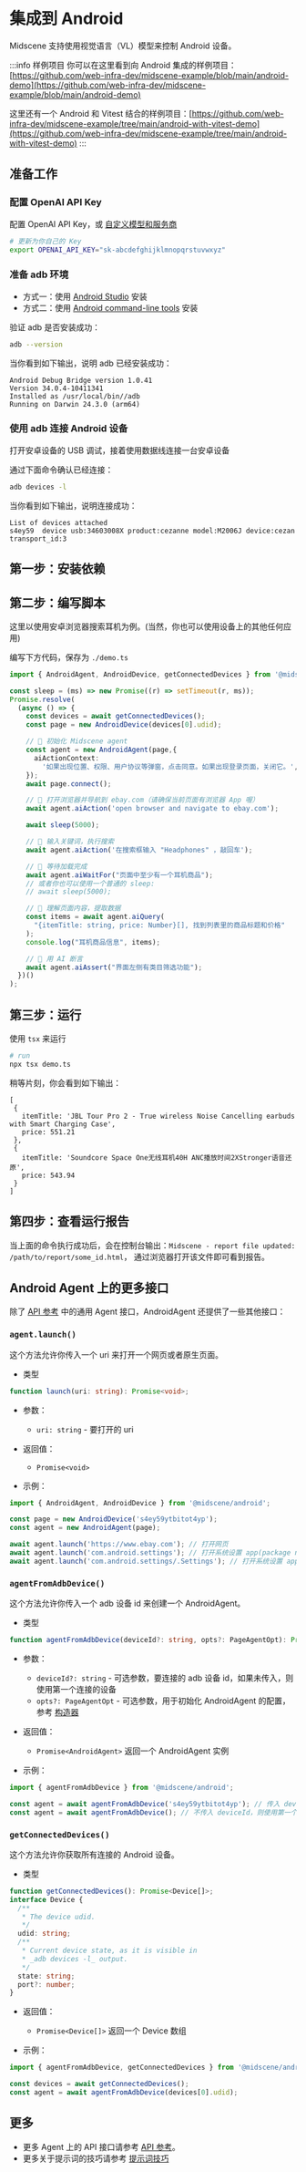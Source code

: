 # 集成到 Android

Midscene 支持使用视觉语言（VL）模型来控制 Android 设备。


:::info 样例项目
你可以在这里看到向 Android 集成的样例项目：[https://github.com/web-infra-dev/midscene-example/blob/main/android-demo](https://github.com/web-infra-dev/midscene-example/blob/main/android-demo)

这里还有一个 Android 和 Vitest 结合的样例项目：[https://github.com/web-infra-dev/midscene-example/tree/main/android-with-vitest-demo](https://github.com/web-infra-dev/midscene-example/tree/main/android-with-vitest-demo)
:::

## 准备工作

### 配置 OpenAI API Key

配置 OpenAI API Key，或 [自定义模型和服务商](./model-provider)

```bash
# 更新为你自己的 Key
export OPENAI_API_KEY="sk-abcdefghijklmnopqrstuvwxyz"
```

### 准备 adb 环境

- 方式一：使用 [Android Studio](https://developer.android.com/studio?hl=zh-cn) 安装
- 方式二：使用 [Android command-line tools](https://developer.android.com/studio#command-line-tools-only) 安装

验证 adb 是否安装成功：

```bash
adb --version
```

当你看到如下输出，说明 adb 已经安装成功：

```log
Android Debug Bridge version 1.0.41
Version 34.0.4-10411341
Installed as /usr/local/bin//adb
Running on Darwin 24.3.0 (arm64)
```

### 使用 adb 连接 Android 设备

打开安卓设备的 USB 调试，接着使用数据线连接一台安卓设备

通过下面命令确认已经连接：

```bash
adb devices -l
```

当你看到如下输出，说明连接成功：

```log
List of devices attached
s4ey59	device usb:34603008X product:cezanne model:M2006J device:cezan transport_id:3
```

## 第一步：安装依赖

<PackageManagerTabs command="install @midscene/android --save-dev" />

## 第二步：编写脚本

这里以使用安卓浏览器搜索耳机为例。(当然，你也可以使用设备上的其他任何应用)

编写下方代码，保存为 `./demo.ts`

```typescript title="./demo.ts"
import { AndroidAgent, AndroidDevice, getConnectedDevices } from '@midscene/android';

const sleep = (ms) => new Promise((r) => setTimeout(r, ms));
Promise.resolve(
  (async () => {
    const devices = await getConnectedDevices();
    const page = new AndroidDevice(devices[0].udid);

    // 👀 初始化 Midscene agent
    const agent = new AndroidAgent(page,{
      aiActionContext:
        '如果出现位置、权限、用户协议等弹窗，点击同意。如果出现登录页面，关闭它。',
    });
    await page.connect();

    // 👀 打开浏览器并导航到 ebay.com（请确保当前页面有浏览器 App 喔）
    await agent.aiAction('open browser and navigate to ebay.com');

    await sleep(5000);

    // 👀 输入关键词，执行搜索
    await agent.aiAction('在搜索框输入 "Headphones" ，敲回车');

    // 👀 等待加载完成
    await agent.aiWaitFor("页面中至少有一个耳机商品");
    // 或者你也可以使用一个普通的 sleep:
    // await sleep(5000);

    // 👀 理解页面内容，提取数据
    const items = await agent.aiQuery(
      "{itemTitle: string, price: Number}[], 找到列表里的商品标题和价格"
    );
    console.log("耳机商品信息", items);

    // 👀 用 AI 断言
    await agent.aiAssert("界面左侧有类目筛选功能");
  })()
);

```

## 第三步：运行

使用 `tsx` 来运行

```bash
# run
npx tsx demo.ts
```

稍等片刻，你会看到如下输出：

```log
[
 {
   itemTitle: 'JBL Tour Pro 2 - True wireless Noise Cancelling earbuds with Smart Charging Case',
   price: 551.21
 },
 {
   itemTitle: 'Soundcore Space One无线耳机40H ANC播放时间2XStronger语音还原',
   price: 543.94
 }
]
```

## 第四步：查看运行报告

当上面的命令执行成功后，会在控制台输出：`Midscene - report file updated: /path/to/report/some_id.html`， 通过浏览器打开该文件即可看到报告。

## Android Agent 上的更多接口

除了 [API 参考](./API) 中的通用 Agent 接口，AndroidAgent 还提供了一些其他接口：

### `agent.launch()`

这个方法允许你传入一个 uri 来打开一个网页或者原生页面。

* 类型

```typescript
function launch(uri: string): Promise<void>;
```

* 参数：
  * `uri: string` - 要打开的 uri

* 返回值：
  * `Promise<void>`

* 示例：

```typescript
import { AndroidAgent, AndroidDevice } from '@midscene/android';

const page = new AndroidDevice('s4ey59ytbitot4yp');
const agent = new AndroidAgent(page);

await agent.launch('https://www.ebay.com'); // 打开网页
await agent.launch('com.android.settings'); // 打开系统设置 app(package name)
await agent.launch('com.android.settings/.Settings'); // 打开系统设置 app(package name) 的 .Settings(activity name) 页面
```

### `agentFromAdbDevice()`

这个方法允许你传入一个 adb 设备 id 来创建一个 AndroidAgent。

* 类型

```typescript
function agentFromAdbDevice(deviceId?: string, opts?: PageAgentOpt): Promise<AndroidAgent>;
```

* 参数：
  * `deviceId?: string` - 可选参数，要连接的 adb 设备 id，如果未传入，则使用第一个连接的设备
  * `opts?: PageAgentOpt` - 可选参数，用于初始化 AndroidAgent 的配置，参考 [构造器](./API)

* 返回值：
  * `Promise<AndroidAgent>` 返回一个 AndroidAgent 实例

* 示例：

```typescript
import { agentFromAdbDevice } from '@midscene/android';

const agent = await agentFromAdbDevice('s4ey59ytbitot4yp'); // 传入 deviceId
const agent = await agentFromAdbDevice(); // 不传入 deviceId，则使用第一个连接的设备
```

### `getConnectedDevices()`

这个方法允许你获取所有连接的 Android 设备。

* 类型

```typescript 
function getConnectedDevices(): Promise<Device[]>;
interface Device {
  /**
   * The device udid.
   */
  udid: string;
  /**
   * Current device state, as it is visible in
   * _adb devices -l_ output.
   */
  state: string;
  port?: number;
}
```

* 返回值：
  * `Promise<Device[]>` 返回一个 Device 数组

* 示例：

```typescript
import { agentFromAdbDevice, getConnectedDevices } from '@midscene/android'

const devices = await getConnectedDevices();
const agent = await agentFromAdbDevice(devices[0].udid);
```

## 更多

* 更多 Agent 上的 API 接口请参考 [API 参考](./API)。
* 更多关于提示词的技巧请参考 [提示词技巧](./prompting-tips)
